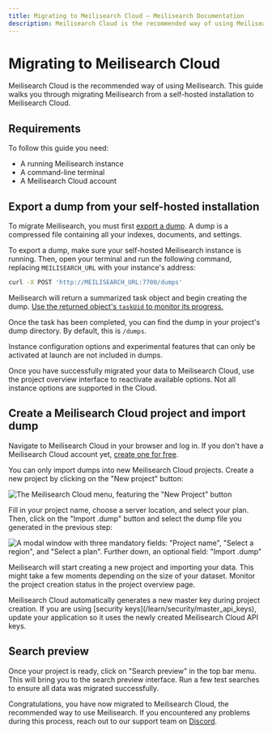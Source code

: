 ```yaml
---
title: Migrating to Meilisearch Cloud — Meilisearch Documentation
description: Meilisearch Cloud is the recommended way of using Meilisearch. This guide walks you through migrating Meilisearch from a self-hosted installation to Meilisearch Cloud.
---
```


# Migrating to Meilisearch Cloud

Meilisearch Cloud is the recommended way of using Meilisearch. This guide walks you through migrating Meilisearch from a self-hosted installation to Meilisearch Cloud.

## Requirements

To follow this guide you need:

- A running Meilisearch instance
- A command-line terminal
- A Meilisearch Cloud account

## Export a dump from your self-hosted installation

To migrate Meilisearch, you must first [export a dump](/learn/advanced/dumps). A dump is a compressed file containing all your indexes, documents, and settings.

To export a dump, make sure your self-hosted Meilisearch instance is running. Then, open your terminal and run the following command, replacing `MEILISEARCH_URL` with your instance's address:

```sh
curl -X POST 'http://MEILISEARCH_URL:7700/dumps'
```

Meilisearch will return a summarized task object and begin creating the dump. [Use the returned object's `taskUid` to monitor its progress.](/learn/async/asynchronous_operations)

Once the task has been completed, you can find the dump in your project's dump directory. By default, this is `/dumps`.

<Capsule intent="note" title="Command-line options and environment variables">
Instance configuration options and experimental features that can only be activated at launch are not included in dumps.

Once you have successfully migrated your data to Meilisearch Cloud, use the project overview interface to reactivate available options. Not all instance options are supported in the Cloud.
</Capsule>

## Create a Meilisearch Cloud project and import dump

Navigate to Meilisearch Cloud in your browser and log in. If you don't have a Meilisearch Cloud account yet, [create one for free](https://cloud.meilisearch.com/register).

You can only import dumps into new Meilisearch Cloud projects. Create a new project by clicking on the "New project" button:

![The Meilisearch Cloud menu, featuring the "New Project" button](https://raw.githubusercontent.com/meilisearch/documentation/migration-self-hosted-to-cloud/assets/images/cloud-migration/1-new-project.png)

Fill in your project name, choose a server location, and select your plan. Then, click on the "Import .dump" button and select the dump file you generated in the previous step:

![A modal window with three mandatory fields: "Project name", "Select a region", and "Select a plan". Further down, an optional field: "Import .dump"](https://raw.githubusercontent.com/meilisearch/documentation/migration-self-hosted-to-cloud/assets/images/cloud-migration/2-import-dump.png)

Meilisearch will start creating a new project and importing your data. This might take a few moments depending on the size of your dataset. Monitor the project creation status in the project overview page.

<Capsule intent="danger" title="Master key and API keys">
Meilisearch Cloud automatically generates a new master key during project creation. If you are using [security keys](/learn/security/master_api_keys), update your application so it uses the newly created Meilisearch Cloud API keys.
</Capsule>

## Search preview

Once your project is ready, click on "Search preview" in the top bar menu. This will bring you to the search preview interface. Run a few test searches to ensure all data was migrated successfully.

Congratulations, you have now migrated to Meilisearch Cloud, the recommended way to use Meilisearch. If you encountered any problems during this process, reach out to our support team on [Discord](https://discord.gg/meilisearch).